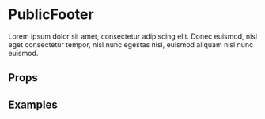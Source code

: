 
<Meta title="Layout/PublicFooter" component={PublicFooter} />

# PublicFooter

Lorem ipsum dolor sit amet, consectetur adipiscing elit. Donec euismod, nisl eget consectetur tempor, nisl nunc egestas nisi, euismod aliquam nisl nunc euismod.

## Props

<ArgsTable of={Button} />

## Examples

<Canvas>
  <Story name="Default">
    <PublicFooter />
  </Story>
</Canvas>
